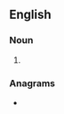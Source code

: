 ==English==

===Noun===
{{head|en|noun plural form}}

# {{plural of|reproof|lang=en}}

===Anagrams===
* {{anagrams|en|a=efooprrs|proofers}}